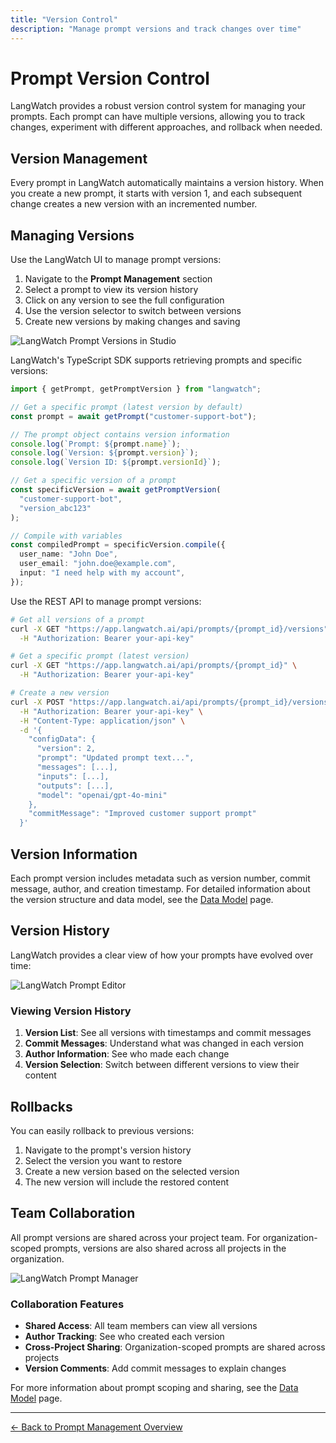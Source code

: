 ```yaml
---
title: "Version Control"
description: "Manage prompt versions and track changes over time"
---
```


# Prompt Version Control

LangWatch provides a robust version control system for managing your prompts. Each prompt can have multiple versions, allowing you to track changes, experiment with different approaches, and rollback when needed.

## Version Management

Every prompt in LangWatch automatically maintains a version history. When you create a new prompt, it starts with version 1, and each subsequent change creates a new version with an incremented number.

## Managing Versions

<Tabs>
<Tab title="UI">

Use the LangWatch UI to manage prompt versions:

1. Navigate to the **Prompt Management** section
2. Select a prompt to view its version history
3. Click on any version to see the full configuration
4. Use the version selector to switch between versions
5. Create new versions by making changes and saving

<Frame>
  <img
    className="block"
    src="/images/prompts/prompt-versions-in-studio.png"
    alt="LangWatch Prompt Versions in Studio"
  />
</Frame>

</Tab>
<Tab title="TypeScript SDK">

LangWatch's TypeScript SDK supports retrieving prompts and specific versions:

```typescript
import { getPrompt, getPromptVersion } from "langwatch";

// Get a specific prompt (latest version by default)
const prompt = await getPrompt("customer-support-bot");

// The prompt object contains version information
console.log(`Prompt: ${prompt.name}`);
console.log(`Version: ${prompt.version}`);
console.log(`Version ID: ${prompt.versionId}`);

// Get a specific version of a prompt
const specificVersion = await getPromptVersion(
  "customer-support-bot",
  "version_abc123"
);

// Compile with variables
const compiledPrompt = specificVersion.compile({
  user_name: "John Doe",
  user_email: "john.doe@example.com",
  input: "I need help with my account",
});
```

</Tab>
<Tab title="REST API">

Use the REST API to manage prompt versions:

```bash
# Get all versions of a prompt
curl -X GET "https://app.langwatch.ai/api/prompts/{prompt_id}/versions" \
  -H "Authorization: Bearer your-api-key"

# Get a specific prompt (latest version)
curl -X GET "https://app.langwatch.ai/api/prompts/{prompt_id}" \
  -H "Authorization: Bearer your-api-key"

# Create a new version
curl -X POST "https://app.langwatch.ai/api/prompts/{prompt_id}/versions" \
  -H "Authorization: Bearer your-api-key" \
  -H "Content-Type: application/json" \
  -d '{
    "configData": {
      "version": 2,
      "prompt": "Updated prompt text...",
      "messages": [...],
      "inputs": [...],
      "outputs": [...],
      "model": "openai/gpt-4o-mini"
    },
    "commitMessage": "Improved customer support prompt"
  }'
```

</Tab>
</Tabs>

## Version Information

Each prompt version includes metadata such as version number, commit message, author, and creation timestamp. For detailed information about the version structure and data model, see the [Data Model](/prompt-management/data-model) page.

## Version History

LangWatch provides a clear view of how your prompts have evolved over time:

<Frame>
  <img
    className="block"
    src="/images/prompts/prompt-manager-edit.png"
    alt="LangWatch Prompt Editor"
  />
</Frame>

### Viewing Version History

1. **Version List**: See all versions with timestamps and commit messages
2. **Commit Messages**: Understand what was changed in each version
3. **Author Information**: See who made each change
4. **Version Selection**: Switch between different versions to view their content

## Rollbacks

You can easily rollback to previous versions:

1. Navigate to the prompt's version history
2. Select the version you want to restore
3. Create a new version based on the selected version
4. The new version will include the restored content

## Team Collaboration

All prompt versions are shared across your project team. For organization-scoped prompts, versions are also shared across all projects in the organization.

<Frame>
  <img
    className="block"
    src="/images/prompts/prompt-manager.png"
    alt="LangWatch Prompt Manager"
  />
</Frame>

### Collaboration Features

- **Shared Access**: All team members can view all versions
- **Author Tracking**: See who created each version
- **Cross-Project Sharing**: Organization-scoped prompts are shared across projects
- **Version Comments**: Add commit messages to explain changes

For more information about prompt scoping and sharing, see the [Data Model](/prompt-management/data-model#prompt-versions) page.

---

[← Back to Prompt Management Overview](/prompt-management/overview)

